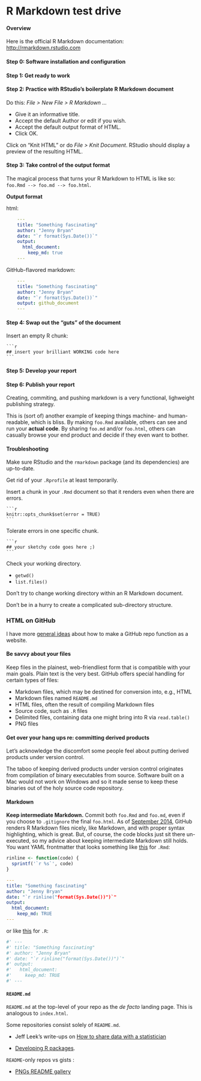 # R Markdown test drive

#### Overview

Here is the official R Markdown documentation: <http://rmarkdown.rstudio.com>

#### Step 0: Software installation and configuration

#### Step 1: Get ready to work

#### Step 2: Practice with RStudio's boilerplate R Markdown document

Do this: *File > New File > R Markdown ...*

  - Give it an informative title. 
  - Accept the default Author or edit if you wish.
  - Accept the default output format of HTML.
  - Click OK.
  
Click on "Knit HTML" or do *File > Knit Document*. RStudio should display a preview of the resulting HTML. 

#### Step 3: Take control of the output format

The magical process that turns your R Markdown to HTML is like so: `foo.Rmd --> foo.md --> foo.html`. 

**Output format** 

html:

``` yaml
    ---  
    title: "Something fascinating"  
    author: "Jenny Bryan"  
    date: "`r format(Sys.Date())`"
    output:  
      html_document:  
        keep_md: true  
    ---  
```

GitHub-flavored markdown:

``` yaml
    ---  
    title: "Something fascinating"  
    author: "Jenny Bryan"  
    date: "`r format(Sys.Date())`"
    output: github_document
    ---  
```

#### Step 4: Swap out the "guts" of the document

Insert an empty R chunk:

    ```r
    ## insert your brilliant WORKING code here
    ```

#### Step 5: Develop your report


#### Step 6: Publish your report


Creating, commiting, and pushing markdown is a very functional, lighweight publishing strategy. 

This is (sort of) another example of keeping things machine- and human-readable, which is bliss. By making `foo.Rmd` available, others can see and run your __actual code__. By sharing `foo.md` and/or `foo.html`, others can casually browse your end product and decide if they even want to bother.


#### Troubleshooting

Make sure RStudio and the `rmarkdown` package (and its dependencies) are up-to-date.

Get rid of your `.Rprofile` at least temporarily.

Insert a chunk in your `.Rmd` document so that it renders even when there are errors.

    ```r
    knitr::opts_chunk$set(error = TRUE)  
    ```
    
Tolerate errors in one specific chunk.

    ```r
    ## your sketchy code goes here ;) 
    ```

Check your working directory.

  * `getwd()`
  * `list.files()`

Don't try to change working directory within an R Markdown document.

Don't be in a hurry to create a complicated sub-directory structure.


### HTML on GitHub

I have more [general ideas](bit006_github-browsability-wins.html) about how to make a GitHub repo function as a website.


#### Be savvy about your files

Keep files in the plainest, web-friendliest form that is compatible with your main goals. Plain text is the very best. GitHub offers special handling for certain types of files:

  * Markdown files, which may be destined for conversion into, e.g., HTML
  * Markdown files named `README.md`
  * HTML files, often the result of compiling Markdown files
  * Source code, such as `.R` files
  * Delimited files, containing data one might bring into R via `read.table()`
  * PNG files
  
#### Get over your hang ups re: committing derived products
  
Let's acknowledge the discomfort some people feel about putting derived products under version control. 

The taboo of keeping derived products under version control originates from compilation of binary executables from source. Software built on a Mac would not work on Windows and so it made sense to keep these binaries out of the holy source code repository. 


#### Markdown

**Keep intermediate Markdown.** Commit both `foo.Rmd` and `foo.md`, even if you choose to `.gitignore` the final `foo.html`. As of [September 2014](https://github.com/github/markup/pull/343), GitHub renders R Markdown files nicely, like Markdown, and with proper syntax highlighting, which is great. But, of course, the code blocks just sit there un-executed, so my advice about keeping intermediate Markdown still holds. You want YAML frontmatter that looks something like [this](https://gist.github.com/jennybc/402761e30b9be8023af9#file-yaml_frontmatter_rmd_keep_md-yml) for `.Rmd`:

```r
rinline <- function(code) {
  sprintf('`r %s`', code)
}
```


``` yaml
---
title: "Something fascinating"
author: "Jenny Bryan"
date: "`r rinline("format(Sys.Date())")`"
output:
  html_document:
    keep_md: TRUE
---
```

or like [this](https://gist.github.com/jennybc/402761e30b9be8023af9#file-yaml_frontmatter_r_keep_md-yml) for `.R`:

``` yaml
#' ---
#' title: "Something fascinating"
#' author: "Jenny Bryan"
#' date: "`r rinline("format(Sys.Date())")`"
#' output:
#'   html_document:
#'     keep_md: TRUE
#' ---
```

#### `README.md`

`README.md` at the top-level of your repo as the *de facto* landing page. This is analogous to `index.html`.

Some repositories consist solely of `README.md`. 

  * Jeff Leek's write-ups on [How to share data with a statistician](https://github.com/jtleek/datasharing) 
  
  * [Developing R packages](https://github.com/jtleek/rpackages). 
  
  
`README`-only repos vs gists : 

  * [PNGs README gallery](https://github.com/Reproducible-Science-Curriculum/rr-organization1/tree/27883c8fc4cdd4dcc6a8232f1fe5c726e96708a0/slides/organization-slides) 

